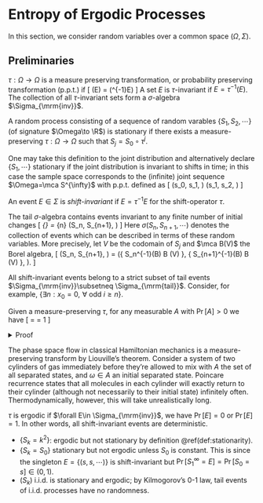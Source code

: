 # Entropy of Ergodic Processes 


In this section, we consider random variables 
over a common space $(\Omega, \Sigma)$. 

## Preliminaries {#stochasticProcessPrelim -}

:::{.definition name="measure-preserving transformation"}
$\tau:\Omega\to \Omega$ is a measure preserving transformation, 
or probability preserving transformation (p.p.t.) if 
\[ 
    \Pr(\forall E\in \Sigma) = \Pr(\tau^{-1}E)
\] 
A set $E$ is $\tau$-invariant if $E=\tau^{-1}(E)$. 
The collection of all $\tau$-invariant sets form a $\sigma$-algebra 
$\Sigma_{\mrm{inv}}$. 
:::

:::{.definition #stationarity name="stationary process"}
A random process consisting of a sequence of 
random varables $\{S_1, S_2, \cdots\}$ (of signature $\Omega\to \R$) 
is stationary if there exists a measure-preserving 
$\tau:\Omega\to \Omega$ such that $S_j = S_0\circ \tau^j$. 

One may take this definition to the joint distribution 
and alternatively declare $\{S_1, \cdots\}$ stationary 
if the joint distribution is invariant to shifts in time; 
in this case the sample space corresponds to 
the (infinite) joint sequence $\Omega=\mca S^{\infty}$ 
with p.p.t. defined as 
\[ 
    (s_0, s_1, \cdots) \xrightarrow \tau (s_1, s_2, \cdots)
\] 
:::

An event $E\in \Sigma$ is _shift-invariant_ if $E=\tau^{-1} E$ 
for the shift-operator $\tau$. 

:::{.definition name="tail algebra"}
The tail $\sigma$-algebra contains events invariant to any 
finite number of initial changes
\[ 
    \Sigma_{\mrm{tail}} = \bigcap_{n\geq 1} \sigma(S_n, S_{n+1}, \cdots)
\] 
Here $\sigma(S_n, S_{n+1}, \cdots)$ denotes the collection 
of events which can be described in terms of these random variables. 
More precisely, let $V$ be the codomain of $S_j$ and $\mca B(V)$ 
the Borel algebra, 
\[
    \sigma(S_n, S_{n+1}, \dots) = 
    \sigma\left(\left\{ S_n^{-1}(B) \mid B \in \mathcal{B}(V) \right\}, 
    \left\{ S_{n+1}^{-1}(B) \mid B \in \mathcal{B}(V) \right\}, \ldots \right). 
\]
:::

:::{.proposition name="shift-invariant events and tail algebra"}
All shift-invariant events belong to a strict subset of tail events 
$\Sigma_{\mrm{inv}}\subsetneq \Sigma_{\mrm{tail}}$. 
Consider, for example, 
$\{\exists n:x_0=0, \,\,\forall \text{ odd }i\geq n\}$. 
:::

:::{.proposition name="Poincare recurrence"}
Given a measure-preserving $\tau$, for any measurable $A$ 
with $\Pr[A]>0$ we have 
\[ 
    \Pr\left[
        \bigcup_{k\geq 1} \tau^{-k} A \,\bigg|\, A 
    \right] = \Pr[\tau^k(\omega\in A)\in A\text{ occurs infinite often } | A] = 1
\] 
:::
<details>
<summary>Proof</summary>
Let $B = \bigcup \tau^{-k}A$, by Bayes it suffices to show that 
$\Pr[A\cap B]=\Pr[A]\Pr[B|A]=\Pr[A]$, 
which is equivalent to 
$\Pr[A\cup B]=\Pr[B]+\Pr[A\cap \neg B]=\Pr[B]+\Pr[\neg B|A]_{=0}\Pr[A] = \Pr[B]$. 
Recall that $\tau^{-1}$ is the forward-evolution map. Notice 
\[ 
    B = \tau^{-1}A \cup \tau^{-1}B = \tau^{-1}(A\cup B)\implies 
    \Pr[B] = \Pr[\tau^{-1}(A\cup B)] = \Pr[A\cup B]
\] 
</details>

:::{.example name="physical recurrence"}
The phase space flow in classical Hamiltonian mechanics 
is a measure-preserving transform by Liouville's theorem. 
Consider a system of two cylinders of gas immediately before they're 
allowed to mix with $A$ the set of 
all separated states, and $\omega\in A$ an initial separated state. 
Poincare recurrence states that all molecules in each cylinder 
will exactly return to their cylinder (although not necessarily to 
their initial state) infinitely often. Thermodynamically, however, 
this will take unrealistically long. 
:::

:::{.definition name="ergodicity"}
$\tau$ is ergodic if $\forall E\in \Sigma_{\mrm{inv}}$, we have 
$\Pr[E]=0$ or $\Pr[E]=1$. In other words, all shift-invariant 
events are deterministic. 
:::

- $\{S_k = k^2\}$: ergodic but not stationary by 
    definition \@ref(def:stationarity). 
- $\{S_k=S_0\}$ stationary but not ergodic unless $S_0$ is constant. 
    This is since the singleton $E=\{(s, s, \cdots)\}$ is 
    shift-invariant but $\Pr[S_1^\infty = E]=\Pr[S_0=s]\in (0, 1)$. 
- $(S_k)$ i.i.d. is stationary and ergodic; by Kilmogorov's 0-1 law, 
    tail events of i.i.d. processes have no randomness. 
